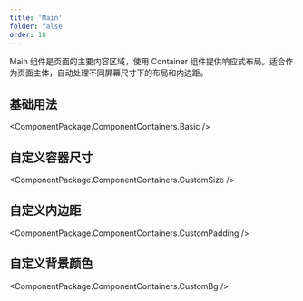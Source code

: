 ```yaml
---
title: 'Main'
folder: false
order: 18
---
```



Main 组件是页面的主要内容区域，使用 Container 组件提供响应式布局。适合作为页面主体，自动处理不同屏幕尺寸下的布局和内边距。

## 基础用法

<ComponentPackage.ComponentContainers.Basic />

## 自定义容器尺寸

<ComponentPackage.ComponentContainers.CustomSize />

## 自定义内边距

<ComponentPackage.ComponentContainers.CustomPadding />

## 自定义背景颜色

<ComponentPackage.ComponentContainers.CustomBg />
